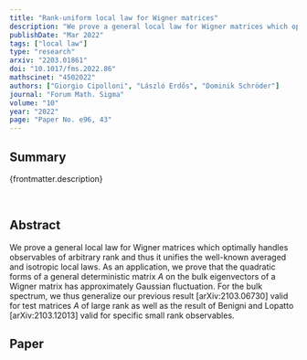 ```yaml
---
title: "Rank-uniform local law for Wigner matrices"
description: "We prove a general local law for Wigner matrices which optimally handles observables of arbitrary rank and thus it unifies the well-known averaged and isotropic local laws."
publishDate: "Mar 2022"
tags: ["local law"]
type: "research"
arxiv: "2203.01861"
doi: "10.1017/fms.2022.86"
mathscinet: "4502022"
authors: ["Giorgio Cipolloni", "László Erdős", "Dominik Schröder"]
journal: "Forum Math. Sigma"
volume: "10"
year: "2022"
page: "Paper No. e96, 43"
---
```


## Summary

{frontmatter.description}

<br />

## Abstract

We prove a general local law for Wigner matrices which optimally handles observables of arbitrary rank and thus it unifies the well-known averaged and isotropic local laws. As an application, we prove that the quadratic forms of a general deterministic matrix $A$ on the bulk eigenvectors of a Wigner matrix has approximately Gaussian fluctuation. For the bulk spectrum, we thus generalize our previous result [arXiv:2103.06730] valid for test matrices $A$ of large rank as well as the result of Benigni and Lopatto [arXiv:2103.12013] valid for specific small rank observables.

## Paper
